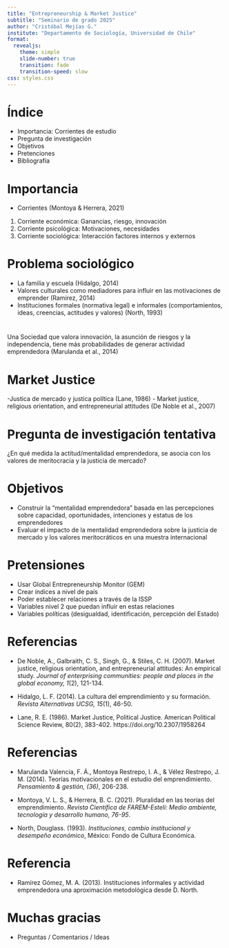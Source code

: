 ```yaml
---
title: "Entrepreneurship & Market Justice"
subtitle: "Seminario de grado 2025"
author: "Cristóbal Mejías G."
institute: "Departamento de Sociología, Universidad de Chile"
format:
  revealjs:
    theme: simple
    slide-number: true
    transition: fade
    transition-speed: slow
css: styles.css
---
```


# Índice

- Importancia: Corrientes de estudio
- Pregunta de investigación
- Objetivos
- Pretenciones
- Bibliografía


# Importancia

 - Corrientes (Montoya & Herrera, 2021)
1. Corriente económica: Ganancias, riesgo, innovación
2. Corriente psicológica: Motivaciones, necesidades
3. Corriente sociológica: Interacción factores internos y externos


# Problema sociológico

- La familia y escuela (Hidalgo, 2014)
- Valores culturales como mediadores para influir en las motivaciones de emprender (Ramirez, 2014)
- Instituciones formales (normativa legal) e informales (comportamientos, ideas, creencias, actitudes y valores) (North, 1993)


# 

Una Sociedad que valora innovación, la asunción de riesgos y la independencia, tiene más probabilidades de generar actividad emprendedora (Marulanda et al., 2014)


# Market Justice

-Justica de mercado y justica política (Lane, 1986)
- Market justice, religious orientation, and entrepreneurial attitudes (De Noble et al., 2007)


# Pregunta de investigación tentativa

¿En qué medida la actitud/mentalidad emprendedora, se asocia con los valores de meritocracia y la justicia de mercado?


# Objetivos

- Construir la "mentalidad emprendedora"  basada en las percepciones sobre capacidad, oportunidades, intenciones y estatus de los emprendedores
- Evaluar el impacto de la mentalidad emprendedora sobre la justicia de mercado y los valores meritocráticos en una muestra internacional


# Pretensiones 

- Usar Global Entrepreneurship Monitor (GEM)
- Crear índices a nivel de país
- Poder establecer relaciones a través de la ISSP
- Variables nivel 2 que puedan influir en estas relaciones
- Variables políticas (desigualdad, identificación, percepción del Estado)

# Referencias 

- De Noble, A., Galbraith, C. S., Singh, G., & Stiles, C. H. (2007). Market justice, religious orientation, and entrepreneurial attitudes: An empirical study. *Journal of enterprising communities: people and places in the global economy, 1*(2), 121-134.

- Hidalgo, L. F. (2014). La cultura del emprendimiento y su formación. *Revista Alternativas UCSG, 15*(1), 46-50.

- Lane, R. E. (1986). Market Justice, Political Justice. American Political Science Review, 80(2), 383-402. https://doi.org/10.2307/1958264


# Referencias

- Marulanda Valencia, F. Á., Montoya Restrepo, I. A., & Vélez Restrepo, J. M. (2014). Teorías motivacionales en el estudio del emprendimiento. *Pensamiento & gestión, (36)*, 206-238.

- Montoya, V. L. S., & Herrera, B. C. (2021). Pluralidad en las teorías del emprendimiento. *Revista Científica de FAREM-Estelí: Medio ambiente, tecnología y desarrollo humano, 76-95*.

- North, Douglass. (1993). *Instituciones, cambio institucional y desempeño económico*, México: Fondo de Cultura Económica.

# Referencia

- Ramírez Gómez, M. A. (2013). Instituciones informales y actividad emprendedora una aproximación metodológica desde D. North.


# Muchas gracias
- Preguntas / Comentarios / Ideas
